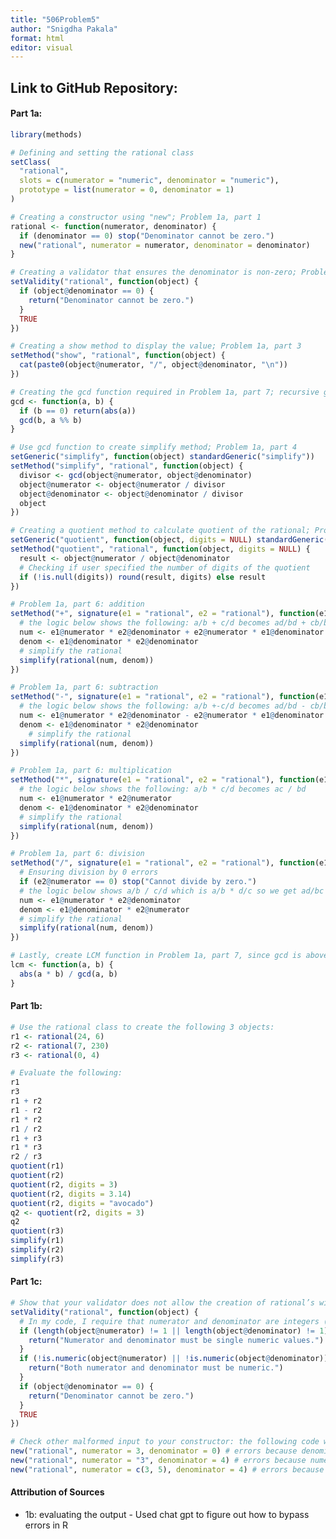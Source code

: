 ```yaml
---
title: "506Problem5"
author: "Snigdha Pakala"
format: html
editor: visual
---
```


## Link to GitHub Repository:

#### Part 1a:

```r

library(methods)

# Defining and setting the rational class
setClass(
  "rational",
  slots = c(numerator = "numeric", denominator = "numeric"),
  prototype = list(numerator = 0, denominator = 1)
)

# Creating a constructor using "new"; Problem 1a, part 1
rational <- function(numerator, denominator) {
  if (denominator == 0) stop("Denominator cannot be zero.")
  new("rational", numerator = numerator, denominator = denominator)
}

# Creating a validator that ensures the denominator is non-zero; Problem 1a, part 2
setValidity("rational", function(object) {
  if (object@denominator == 0) {
    return("Denominator cannot be zero.")
  }
  TRUE
})

# Creating a show method to display the value; Problem 1a, part 3
setMethod("show", "rational", function(object) {
  cat(paste0(object@numerator, "/", object@denominator, "\n"))
})

# Creating the gcd function required in Problem 1a, part 7; recursive gcd function
gcd <- function(a, b) {
  if (b == 0) return(abs(a))
  gcd(b, a %% b)
}

# Use gcd function to create simplify method; Problem 1a, part 4
setGeneric("simplify", function(object) standardGeneric("simplify"))
setMethod("simplify", "rational", function(object) {
  divisor <- gcd(object@numerator, object@denominator)
  object@numerator <- object@numerator / divisor
  object@denominator <- object@denominator / divisor
  object
})

# Creating a quotient method to calculate quotient of the rational; Problem 1a, part 5
setGeneric("quotient", function(object, digits = NULL) standardGeneric("quotient"))
setMethod("quotient", "rational", function(object, digits = NULL) {
  result <- object@numerator / object@denominator
  # Checking if user specified the number of digits of the quotient
  if (!is.null(digits)) round(result, digits) else result
})

# Problem 1a, part 6: addition
setMethod("+", signature(e1 = "rational", e2 = "rational"), function(e1, e2) {
  # the logic below shows the following: a/b + c/d becomes ad/bd + cb/bd = ad+cb / bd
  num <- e1@numerator * e2@denominator + e2@numerator * e1@denominator
  denom <- e1@denominator * e2@denominator
  # simplify the rational
  simplify(rational(num, denom))
})

# Problem 1a, part 6: subtraction
setMethod("-", signature(e1 = "rational", e2 = "rational"), function(e1, e2) {
  # the logic below shows the following: a/b +-c/d becomes ad/bd - cb/bd = ad-cb / bd
  num <- e1@numerator * e2@denominator - e2@numerator * e1@denominator
  denom <- e1@denominator * e2@denominator
    # simplify the rational
  simplify(rational(num, denom))
})

# Problem 1a, part 6: multiplication
setMethod("*", signature(e1 = "rational", e2 = "rational"), function(e1, e2) {
  # the logic below shows the following: a/b * c/d becomes ac / bd
  num <- e1@numerator * e2@numerator
  denom <- e1@denominator * e2@denominator
  # simplify the rational
  simplify(rational(num, denom))
})

# Problem 1a, part 6: division
setMethod("/", signature(e1 = "rational", e2 = "rational"), function(e1, e2) {
  # Ensuring division by 0 errors
  if (e2@numerator == 0) stop("Cannot divide by zero.")
  # the logic below shows a/b / c/d which is a/b * d/c so we get ad/bc
  num <- e1@numerator * e2@denominator
  denom <- e1@denominator * e2@numerator
  # simplify the rational
  simplify(rational(num, denom))
})

# Lastly, create LCM function in Problem 1a, part 7, since gcd is above
lcm <- function(a, b) {
  abs(a * b) / gcd(a, b)
}
```

#### Part 1b: 

```r
# Use the rational class to create the following 3 objects:
r1 <- rational(24, 6)
r2 <- rational(7, 230)
r3 <- rational(0, 4)

# Evaluate the following:
r1
r3
r1 + r2
r1 - r2
r1 * r2
r1 / r2
r1 + r3
r1 * r3
r2 / r3
quotient(r1)
quotient(r2)
quotient(r2, digits = 3)
quotient(r2, digits = 3.14)
quotient(r2, digits = "avocado")
q2 <- quotient(r2, digits = 3)
q2
quotient(r3)
simplify(r1)
simplify(r2)
simplify(r3)
```

#### Part 1c:

```r
# Show that your validator does not allow the creation of rational’s with 0 denominator
setValidity("rational", function(object) {
  # In my code, I require that numerator and denominator are integers (single numeric objects) where the denominator is not equal to 0
  if (length(object@numerator) != 1 || length(object@denominator) != 1) {
    return("Numerator and denominator must be single numeric values.")
  }
  if (!is.numeric(object@numerator) || !is.numeric(object@denominator)) {
    return("Both numerator and denominator must be numeric.")
  }
  if (object@denominator == 0) {
    return("Denominator cannot be zero.")
  }
  TRUE
})

# Check other malformed input to your constructor: the following code will error
new("rational", numerator = 3, denominator = 0) # errors because denominator is 0
new("rational", numerator = "3", denominator = 4) # errors because numerator is string
new("rational", numerator = c(3, 5), denominator = 4) # errors because of vector in numerator
```

#### Attribution of Sources

-   1b: evaluating the output - Used chat gpt to figure out how to bypass errors in R
